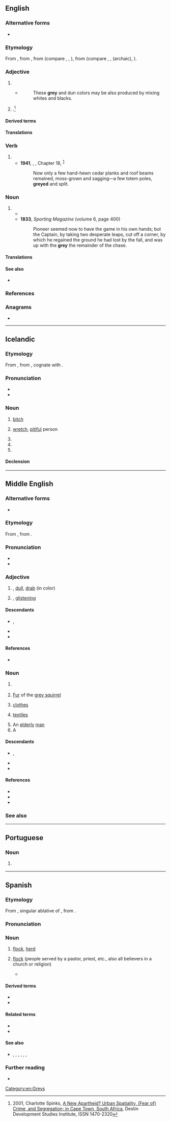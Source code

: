 {{also|Grey}}
==English==

===Alternative forms===
* {{l|en|gray}} {{qualifier|often used in the US}}

===Etymology===
{{root|en|ine-pro|*gʰreh₁-}}
From {{inh|en|enm|grey}}, from {{inh|en|ang|grǣġ}}, from {{inh|en|gem-pro|*grēwaz}} (compare {{cog|nl|grauw}}, {{cog|de|grau}}, {{cog|non|grár}}), from {{der|en|ine-pro|*ǵʰreh₁-||to green, to grow}} (compare {{cog|la|rāvus||grey}}, {{cog|cu|зьрѭ||to see, to glance}}, {{cog|ru|зреть||to watch, to look at}} (archaic), {{cog|lt|žeriù||to shine}}).

===Adjective===
{{en-adj|greyer|sup=greyest|more}}

# {{standard spelling of|en|from=UK|from2=Commonwealth|gray}}
#* {{RQ:Newton Opticks}}
#*: These '''grey''' and dun colors may be also produced by mixing whites and blacks.
# {{lb|en|South African English|slang}} {{synonym of|en|coloured}} {{gloss|pertaining to the {{l|en|mixed race}} of {{l|en|black}} and {{l|en|white}}}}.<ref> 2001, Charlotte Spinks, [https://www.files.ethz.ch/isn/138143/WP20.pdf A New Apartheid? Urban Spatiality, (Fear of) Crime, and Segregation; in Cape Town, South Africa], Destin Development Studies Institute, ISSN 1470-2320 </ref>

====Derived terms====
{{der3|en|title=Terms derived from ''grey''
|battleship grey
|grey area
|grey ghost
|grey-haired
|grey matter
|grey nomad
|grey power
|greyback
|greybeard
|greyboard
|greybody
|greyen
|greyer
|greyest
|greyfriar
|greyhead
|greyhound
|greyish
|greyishly
|greylag
|greyline
|greylist
|greyly
|greyness
|greyscale
|greyschist
|greystone
|greyware
|greywater
|greywether
|gunmetal grey
|ungrey}}

====Translations====
{{trans-see|gray}}

===Verb===
{{en-verb}}

# {{standard spelling of|en|from=UK|from2=Commonwealth|gray}}
#* '''1941''', {{w|Emily Carr}}, ''{{w|Klee Wyck}}'', Chapter 18, <sup>[http://www.gutenberg.net.au/ebooks01/0100131h.html]</sup>
#*: Now only a few hand-hewn cedar planks and roof beams remained, moss-grown and sagging—a few totem poles, '''greyed''' and split.

===Noun===
{{en-noun}}

# {{standard spelling of|en|from=UK|from2=Commonwealth|gray}}
#* {{RQ:Scott Lady of the Lake|passage=Woe worth the chase, woe worth the day, / That costs thy life, my gallant '''grey'''.}}
#* '''1833''', ''Sporting Magazine'' (volume 6, page 400)
#*: Pioneer seemed now to have the game in his own hands; but the Captain, by taking two desperate leaps, cut off a corner, by which he regained the ground he had lost by the fall, and was up with the '''grey''' the remainder of the chase.

====Translations====
{{trans-see|gray}}

====See also====
* {{l|en|greys}}
{{table:colors/en}}

===References===
<references/>

===Anagrams===
* {{anagrams|en|a=egry|-ergy|gyre}}

[[Category:en:Greys]]

----

==Icelandic==

===Etymology===
From {{der|is|non|grey}}, from {{der|is|gem-pro|*grawją}}, cognate with {{cog|fo|groyggj}}.

===Pronunciation===
* {{IPA|is|/kreiː/}}
* {{rhymes|is|eiː|s=1}}

===Noun===
{{is-noun|n|greys|grey}}

# {{lb|is|archaic}} [[bitch]] {{gloss|female dog}}
# [[wretch]], [[pitiful]] person
#: {{ux|is|'''Greyið''' mitt!|You '''poor little''' thing!}}
#: {{ux|is|'''Greyið''' Jón|'''Poor''' John}}
# {{inflection of|is|grey||indef|acc|s}}
# {{inflection of|is|grey||indef|nom|p}}
# {{inflection of|is|grey||indef|acc|p}}

====Declension====
{{is-decl-noun-n-s|gr|ey|j=j}}

----

==Middle English==

===Alternative forms===
* {{alter|enm|grei|gray|grai|greye|gry|græi|gro|gra|greȝe|greiȝe}}

===Etymology===
From {{inh|enm|ang|grǣġ}}, from {{inh|enm|gem-pro|*grēwaz}}.

===Pronunciation===
* {{IPA|enm|/ɡrɛi̯/}}
* {{rhymes|enm|ɛi̯|s=1}}

===Adjective===
{{enm-adj|greye}}

# {{l|en|grey}}, [[dull]], [[drab]] (in color)
# {{l|en|glinting}}, [[glistening]]

====Descendants====
* {{desc|en|gray}}, {{l|en|grey}}
* {{desc|sco|gray}}
* {{desc|yol|gry}}

====References====
* {{R:MED Online|entry=grei|pos=adj. & n.|id=MED19333 |accessdate=2018-03-30}}

===Noun===
{{head|enm|noun}}

# {{l|en|grey}} {{gloss|colour}}
#  [[fur|Fur]] of the [[grey squirrel]]
# {{l|en|grey}} [[clothes]]
# {{l|en|grey}} [[textiles]]
# An [[elderly]] [[man]]
# A {{l|en|badger}}

====Descendants====
* {{desc|en|gray}}, {{l|en|grey}}
* {{desc|sco|gray}}
* {{desc|yol|gry}}

====References====
* {{R:MED Online|entry=grei|pos=adj. & n.|id=MED19333 |accessdate=2018-03-30}}
* {{R:MED Online|entry=grei |pos=n.(2) |id=MED19332 |accessdate=2018-03-30}}
* {{R:MED Online|entry=grei |pos=n.(1) |id=MED19331 |accessdate=2018-03-30}}

===See also===
{{table:colors/enm}}

----

==Portuguese==

===Noun===
{{pt-noun|m|s}}

# {{alternative form of|pt|gray}} {{gloss|race of extraterrestrials}}

----

==Spanish==
{{wikipedia|lang=es}}

===Etymology===
From {{der|es|la|grege}}, singular ablative of {{m|la|grex}}, from {{der|es|ine-pro|*h₂ger-||to assemble, gather together}}.

===Pronunciation===
{{es-IPA}}

===Noun===
{{es-noun|f}}

# {{lb|es|obsolete|poetic}} [[flock]], [[herd]]
#: {{syn|es|rebaño|rehala}}
# {{lb|es|religion}} [[flock]] (people served by a pastor, priest, etc., also all believers in a church or religion)
#: {{syn|es|rebaño|feligresía|congregación|iglesia}}
#*{{RQ:Galdós Gloria}}
#*:{{quote|es|toda la '''grey''' díscola y ladina de aquellas verdes montañas}}

====Derived terms====
* {{l|es|gregario}}
* {{l|es|agregar}}

====Related terms====
* {{l|es|oveja}}
* {{l|es|cabra}}

====See also====
* {{sense|animals}} {{l|es|ganado}}, {{l|es|hato}}, {{l|es|parvada}}, {{l|es|manada}}, {{l|es|jauría}}, {{l|es|cardumen}}, {{l|es|enjambre}}

===Further reading===
* {{R:DRAE}}